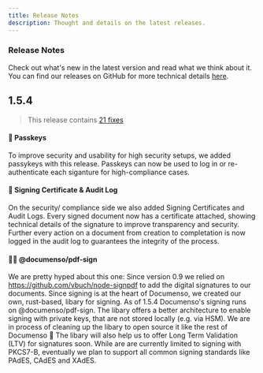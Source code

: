 ```yaml
---
title: Release Notes
description: Thought and details on the latest releases.
---
```



### Release Notes

Check out what's new in the latest version and read what we think about it. You can find our releases on GitHub for more technical details [here](https://github.com/documenso/documenso/releases).

## 1.5.4

> This release contains [21 fixes](https://github.com/documenso/documenso/releases/tag/v1.5.4)

#### 🔑 Passkeys

To improve security and usability for high security setups, we added passykeys with this release. Passkeys can now be used to log in or re-authenticate each siganture for high-compliance cases.

#### 📄 Signing Certificate & Audit Log

On the security/ compliance side we also added Signing Certificates and Audit Logs. Every signed document now has a certificate attached, showing technical details of the signature to improve transparency and security. Further every action on a document from creation to completation is now logged in the audit log to guarantees the integrity of the process.

#### 🔏🦀 @documenso/pdf-sign

We are pretty hyped about this one: Since version 0.9 we relied on https://github.com/vbuch/node-signpdf to add the digital signatures to our documents. Since signing is at the heart of Documenso, we created our own, rust-based, libary for signing. As of 1.5.4 Documenso's signing runs on @documenso/pdf-sign. The libary offers a better architecture to enable signing with private keys, that are not stored locally (e.g. via HSM). We are in process of cleaning up the libary to open source it like the rest of Documenso 🌱 The libary will also help us to offer Long Term Validation (LTV) for signatures soon. While are are currently limited to signing with PKCS7-B, eventually we plan to support all common signing standards like PAdES, CAdES and XAdES.
